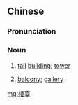 {{also|樓台|楼台}}
==Chinese==
{{zh-forms|s=楼台|t2=樓台}}

===Pronunciation===
{{zh-pron
|m=lóutái
|cat=n
}}

===Noun===
{{zh-noun}}

# [[tall]] [[building]]; [[tower]]
# {{lb|zh|dialectal}} [[balcony]]; [[gallery]]

[[mg:樓臺]]